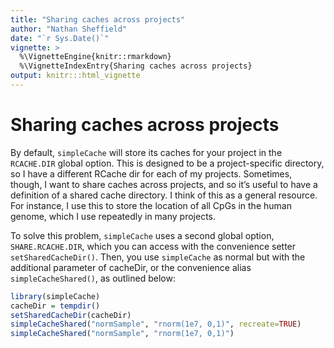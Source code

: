 ```yaml
---
title: "Sharing caches across projects"
author: "Nathan Sheffield"
date: "`r Sys.Date()`"
vignette: >
  %\VignetteEngine{knitr::rmarkdown}
  %\VignetteIndexEntry{Sharing caches across projects}
output: knitr:::html_vignette
---
```


# Sharing caches across projects

By default, `simpleCache` will store its caches for your project in the `RCACHE.DIR` global option. This is designed to be a project-specific directory, so I have a different RCache dir for each of my projects. Sometimes, though, I want to share caches across projects, and so it's useful to have a definition of a shared cache directory. I think of this as a general resource. For instance, I use this to store the location of all CpGs in the human genome, which I use repeatedly in many projects.

To solve this problem, `simpleCache` uses a second global option, `SHARE.RCACHE.DIR`, which you can access with the convenience setter `setSharedCacheDir()`. Then, you use `simpleCache` as normal but with the additional parameter of cacheDir, or the convenience alias `simpleCacheShared()`, as outlined below:

```r
library(simpleCache)
cacheDir = tempdir()
setSharedCacheDir(cacheDir)
simpleCacheShared("normSample", "rnorm(1e7, 0,1)", recreate=TRUE)
simpleCacheShared("normSample", "rnorm(1e7, 0,1)")
```
